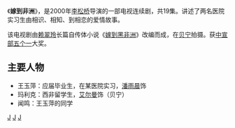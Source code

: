 《'''嫁到非洲'''》，是2000年[[李松桥|李松桥]]导演的一部电视连续剧，共19集。讲述了两名医院实习生由相识、相知、到相恋的爱情故事。

该电视剧由[[赖翠玲|赖翠玲]]长篇自传体小说《[[嫁到黑非洲|嫁到黑非洲]]》改编而成，在[[贝宁|贝宁]]拍摄。获[[中共中央宣传部|中宣部]][[五个一|五个一]]大奖。

== 主要人物 ==
*王玉萍：应届毕业生，在某医院实习，[[潘雨晨|潘雨晨]]饰
*玛利克：西非留学生，[[艾尔曼|艾尔曼]]饰（贝宁）
*闻鸣：王玉萍的同学

{{电视小作品}}

[[Category:2004年中國電視劇集|J]]
[[Category:非洲背景作品|J]]
[[Category:自傳改編電視劇|J]]